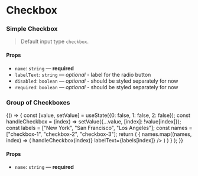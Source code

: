 
<Meta title="Form/Checkbox" component={Checkbox} />

# Checkbox

### Simple Checkbox

> Default input type `checkbox`.

<Preview>
  <Story name="simple">
    <Checkbox name="checkbox-1" labelText="GNUI Checkbox"  />
  </Story>
</Preview>

#### Props

- `name`: `string` — **required**
- `labelText`: `string` — _optional_ - label for the radio button
- `disabled`: `boolean` — _optional_ - should be styled separately for now
- `required`: `boolean` — _optional_ - should be styled separately for now

### Group of Checkboxes

<Preview>
  <Story name="group">
    {() => {
      const [value, setValue] = useState({0: false, 1: false, 2: false});
      const handleCheckbox = (index) => setValue({...value, [index]: !value[index]});
      const labels = ["New York", "San Francisco", "Los Angeles"];
      const names = ["checkbox-1", "checkbox-2", "checkbox-3"];
      return (
        <CheckboxGroup name="gnui-checkbox-group">
          {
            names.map((names, index) => (
              <Checkbox name={names[index]} onChange={() => handleCheckbox(index)} labelText={labels[index]} />
              )
            )
          }
        </CheckboxGroup>
      );
    }}
  </Story>
</Preview>

#### Props

- `name`: `string` — **required**
